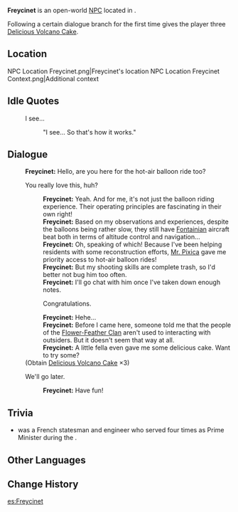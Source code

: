 {{Meta
<!-- Remove this template after adding the missing info -->
|missing_NPC_profile  = yes
}}
{{Character Infobox
|type             = Open-World NPC
|image            = NPC Freycinet.png
|realname         = <!-- Optional, if different from in-game name -->
|deceased         = <!-- Past (for deceased prior to events of the game) or free response -->
|region           = Fontaine
|location         = Natlan
|affiliation      = Fontaine Research Institute 
|title            = Engineer 

|ancestry         = <!-- Clan/family -->
|father           = 
|mother           = 
|spouse           = 
|sibling          = 
|child            = 
|relative         = 

|voiceEN          = 
|voiceCN          = 
|voiceJP          = 
|voiceKR          = 
|dialoguereward   = {{Card|Delicious Volcano Cake|3|quality=3}} 
}}
'''Freycinet''' is an open-world [[NPC]] located in {{Location|"Flower-Feather Clan"}}.

Following a certain dialogue branch for the first time gives the player three [[Delicious Volcano Cake]].

==Location==
<gallery>
NPC Location Freycinet.png|Freycinet's location
NPC Location Freycinet Context.png|Additional context
</gallery>
<!--
==Profile==
Detailed story/lore information goes here.
''(To be added.)''

===Appearance===
Keep appearance section short and concise. Limit to 2 paragraphs with 3-4 sentences each.
''(To be added.)''

==Quests and Events==
{{Quests and Events}}
-->
==Idle Quotes==
{{Dialogue Start}}
:{{DIcon|Idle}} I see...
::{{A|VO Freycinet 01.ogg}} "I see... So that's how it works."
{{Dialogue End}}

==Dialogue==
{{Dialogue Start}}
:'''Freycinet:''' Hello, are you here for the hot-air balloon ride too?
:{{DIcon}} You really love this, huh?
::'''Freycinet:''' Yeah. And for me, it's not just the balloon riding experience. Their operating principles are fascinating in their own right!
::'''Freycinet:''' Based on my observations and experiences, despite the balloons being rather slow, they still have [[Fontainian]] aircraft beat both in terms of altitude control and navigation...
::'''Freycinet:''' Oh, speaking of which! Because I've been helping residents with some reconstruction efforts, [[Mr. Pixica]] gave me priority access to hot-air balloon rides!
::'''Freycinet:''' But my shooting skills are complete trash, so I'd better not bug him too often.
::'''Freycinet:''' I'll go chat with him once I've taken down enough notes.
::{{DIcon|Reward}} Congratulations.
::'''Freycinet:''' Hehe...
::'''Freycinet:''' Before I came here, someone told me that the people of the [[Flower-Feather Clan]] aren't used to interacting with outsiders. But it doesn't seem that way at all.
::'''Freycinet:''' A little fella even gave me some delicious cake. Want to try some?
:;(Obtain [[Delicious Volcano Cake]] &times;3)
:{{DIcon}} We'll go later.
::'''Freycinet:''' Have fun!
{{Dialogue End}}
<!--
==Event Dialogue==
===Event Name===
{{Dialogue Start}}
:'''Freycinet:'''
{{Dialogue End}}
-->
==Trivia==
*{{w|Charles de Freycinet}} was a French statesman and engineer who served four times as Prime Minister during the {{w|French Third Republic|Third Republic}}.
==Other Languages==
{{Other Languages|default_hidden=1
|en      = Freycinet
|zhs     = 菲欣妮
|zhs_rm  = Fēixīnnī
|zht     = 菲欣妮
|zht_rm  = Fēixīnní
|ja      = フレシネ
|ja_rm   = Fureshine
|ko      = 프라이시넷
|es      = Freycinet
|fr      = Freycinet
|ru      = Фрейсине
|th      = Freycinet
|vi      = Freycinet
|de      = Freycinet
|id      = Freycinet
|pt      = Freycinet
|tr      = Freycinet
|it      = Freycinet
}}

==Change History==
{{Change History|5.2}}
<!--
==References==
{{Reflist}}
-->

[[es:Freycinet]]